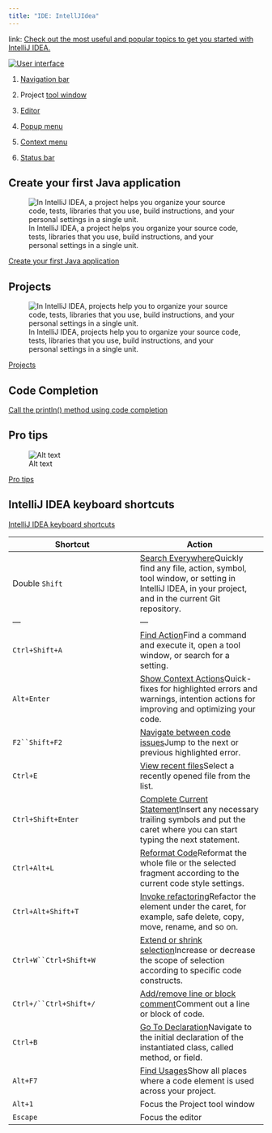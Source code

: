 ```yaml
---
title: "IDE: IntellJIdea"
---
```


link: [Check out the most useful and popular topics to get you started with IntelliJ IDEA.](https://www.jetbrains.com/help/idea/getting-started.html)

[![User interface](https://resources.jetbrains.com/help/img/idea/2022.3/ij_mainWindow_default.png)](https://www.jetbrains.com/help/idea/guided-tour-around-the-user-interface.html)

1. [Navigation bar](https://www.jetbrains.com/help/idea/guided-tour-around-the-user-interface.html#navigation-bar)

2. Project [tool window](https://www.jetbrains.com/help/idea/guided-tour-around-the-user-interface.html#tool-windows)

3. [Editor](https://www.jetbrains.com/help/idea/guided-tour-around-the-user-interface.html#editor)
4. [Popup menu](https://www.jetbrains.com/help/idea/guided-tour-around-the-user-interface.html#popup-menus)

5. [Context menu](https://www.jetbrains.com/help/idea/guided-tour-around-the-user-interface.html#context-menus)

6. [Status bar](https://www.jetbrains.com/help/idea/guided-tour-around-the-user-interface.html#status-bar)

## Create your first Java application

![In IntelliJ IDEA, a project helps you organize your source code, tests, libraries that you use, build instructions, and your personal settings in a single unit.](https://resources.jetbrains.com/help/img/idea/2022.3/java-tutorial-new-project.png)

[Create your first Java application](https://www.jetbrains.com/help/idea/creating-and-running-your-first-java-application.html){#Create-your-first-Java-application}


## Projects

![In IntelliJ IDEA, projects help you to organize your source code, tests, libraries that you use, build instructions, and your personal settings in a single unit.](https://resources.jetbrains.com/help/img/idea/2022.3/project-overview.png)

[Projects](https://www.jetbrains.com/help/idea/creating-and-managing-projects.html){#Projects}


## Code Completion

[Call the println() method using code completion](https://www.jetbrains.com/help/idea/creating-and-running-your-first-java-application.html#call-println)


## Pro tips

![Alt text](https://resources.jetbrains.com/help/img/idea/2022.3/code_completion.png)

[Pro tips](https://www.jetbrains.com/help/idea/pro-tips.html){#pro-tips}


## IntelliJ IDEA keyboard shortcuts

[IntelliJ IDEA keyboard shortcuts](https://www.jetbrains.com/help/idea/mastering-keyboard-shortcuts.html){#intellijidea-shorcuts}

| Shortcut | Action |
| --- |  --- |
| Double `Shift` | [Search Everywhere](https://www.jetbrains.com/help/idea/searching-everywhere.html)Quickly find any file, action, symbol, tool window, or setting in IntelliJ IDEA, in your project, and in the current Git repository. |
| --- |  --- |
| `Ctrl+Shift+A` | [Find Action](https://www.jetbrains.com/help/idea/searching-everywhere.html#find_action)Find a command and execute it, open a tool window, or search for a setting. |
| `Alt+Enter` | [Show Context Actions](https://www.jetbrains.com/help/idea/intention-actions.html)Quick-fixes for highlighted errors and warnings, intention actions for improving and optimizing your code. |
| `F2``Shift+F2` | [Navigate between code issues](https://www.jetbrains.com/help/idea/navigating-through-the-source-code.html#navigate-errors-warnings)Jump to the next or previous highlighted error. |
| `Ctrl+E` | [View recent files](https://www.jetbrains.com/help/idea/navigating-through-the-source-code.html#recent_files)Select a recently opened file from the list. |
| `Ctrl+Shift+Enter` | [Complete Current Statement](https://www.jetbrains.com/help/idea/working-with-source-code.html#editor_statement_select)Insert any necessary trailing symbols and put the caret where you can start typing the next statement. |
| `Ctrl+Alt+L` | [Reformat Code](https://www.jetbrains.com/help/idea/reformat-and-rearrange-code.html#reformat_code)Reformat the whole file or the selected fragment according to the current code style settings. |
| `Ctrl+Alt+Shift+T` | [Invoke refactoring](https://www.jetbrains.com/help/idea/refactoring-source-code.html)Refactor the element under the caret, for example, safe delete, copy, move, rename, and so on. |
| `Ctrl+W``Ctrl+Shift+W` | [Extend or shrink selection](https://www.jetbrains.com/help/idea/working-with-source-code.html)Increase or decrease the scope of selection according to specific code constructs. |
| `Ctrl+/``Ctrl+Shift+/` | [Add/remove line or block comment](https://www.jetbrains.com/help/idea/working-with-source-code.html#editor_lines_code_blocks)Comment out a line or block of code. |
| `Ctrl+B` | [Go To Declaration](https://www.jetbrains.com/help/idea/navigating-through-the-source-code.html#go_to_declaration)Navigate to the initial declaration of the instantiated class, called method, or field. |
| `Alt+F7` | [Find Usages](https://www.jetbrains.com/help/idea/find-highlight-usages.html#find-usages)Show all places where a code element is used across your project. |
| `Alt+1` | Focus the Project tool window |
| `Escape` | Focus the editor |